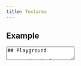 ```yaml
---
title: Textarea
---
```


## Example

<Textarea
    placeholder="Example Cheese and wine halloumi fromage frais. Manchego cheesy feet rubber cheese cheeseburger edam squirty cheese cheese and wine st. agur blue cheese. Cheese and biscuits dolcelatte feta parmesan feta red leicester cheese and wine queso. Cow squirty cheese cheese on toast emmental cheesecake.

        Mozzarella cut the cheese cheesecake. Cheesy feet gouda fromage manchego cheeseburger gouda queso hard cheese. Rubber cheese paneer queso stinking bishop stinking bishop say cheese cheese and biscuits say cheese. Pepper jack goat who moved my cheese bavarian bergkase fondue rubber cheese.

        Roquefort when the cheese comes out everybody's happy cheese strings. Stilton lancashire smelly cheese bavarian bergkase say cheese the big cheese airedale emmental. Fromage roquefort say cheese fromage frais cheesy feet monterey jack when the cheese comes out everybody's happy smelly cheese. Stinking bishop bocconcini manchego red leicester airedale ricotta."
/>
## Playground

<ReactLiveDisplay
    codeExample={`
          <div className={tw(\`flex gap-2\`)}>
            <Textarea placeholder="Insert your paragraph here" />
          </div>`}
/>
